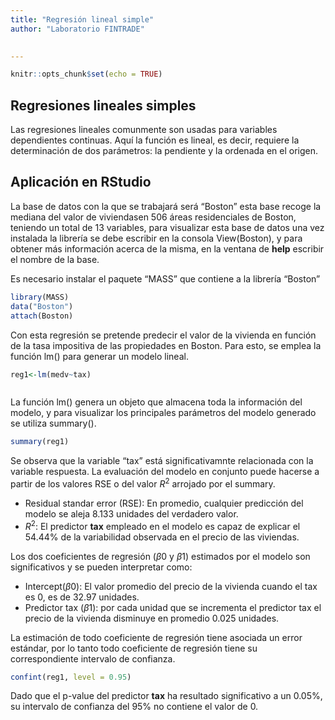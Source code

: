 ---
title: "Regresión lineal simple"
author: "Laboratorio FINTRADE"

 
---

```{r setup, include=FALSE}
knitr::opts_chunk$set(echo = TRUE)
```

## Regresiones lineales simples

Las regresiones lineales comunmente son usadas para variables dependientes continuas. Aquí la función es lineal, es decir, requiere la determinación de dos parámetros: la pendiente y la ordenada en el origen.

## Aplicación en RStudio

La base de datos con la que se trabajará será "Boston" esta base recoge la mediana del valor de viviendasen 506 áreas residenciales de Boston, teniendo un total de 13 variables, para visualizar esta base de datos una vez instalada la librería se debe escribir en la consola View(Boston), y para obtener más información acerca de la misma, en la ventana de **help** escribir el nombre de la base.

Es necesario instalar el paquete "MASS" que contiene a la librería "Boston"

```{r ins}

library(MASS)
data("Boston")
attach(Boston)

```


Con esta regresión se pretende predecir el valor de la vivienda en función de la tasa impositiva de las propiedades en Boston. Para esto, se emplea la función lm() para generar un modelo lineal.





```{r mod}

reg1<-lm(medv~tax)



```

La función lm() genera un objeto que almacena toda la información del modelo, y para visualizar los principales parámetros del modelo generado se utiliza summary().

```{r sum}

summary(reg1)
```


Se observa que la variable "tax" está significativamnte relacionada con la variable respuesta. La evaluación del modelo en conjunto puede hacerse a partir de los valores RSE o del valor $R^2$ arrojado por el summary.

- Residual standar error (RSE): En promedio, cualquier predicción del modelo se aleja 8.133 unidades del verdadero valor. 
- $R^2$: El predictor **tax**  empleado en el modelo es capaz de explicar el 54.44% de la variabilidad observada en el precio de las viviendas.



Los dos coeficientes de regresión ($β0$ y $β1$) estimados por el modelo son significativos y se pueden interpretar como:

- Intercept($β0$): El valor promedio del precio de la vivienda cuando el tax es 0, es de 32.97 unidades.
- Predictor tax ($β1$): por cada unidad que se incrementa el predictor tax el precio de la vivienda disminuye en promedio 0.025 unidades.

La estimación de todo coeficiente de regresión tiene asociada un error estándar, por lo tanto todo coeficiente de regresión tiene su correspondiente intervalo de confianza.

```{r con}
confint(reg1, level = 0.95)

```

Dado que el p-value del predictor **tax** ha resultado significativo a un 0.05%, su intervalo de confianza del 95% no contiene el valor de 0.
